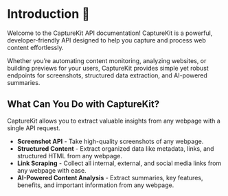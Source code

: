 # Introduction 👋

Welcome to the CaptureKit API documentation! CaptureKit is a powerful, developer-friendly API designed to help you capture and process web content effortlessly.

Whether you’re automating content monitoring, analyzing websites, or building previews for your users, CaptureKit provides simple yet robust endpoints for screenshots, structured data extraction, and AI-powered summaries.

## What Can You Do with CaptureKit?

CaptureKit allows you to extract valuable insights from any webpage with a single API request.

- **Screenshot API** - Take high-quality screenshots of any webpage.
- **Structured Content** - Extract organized data like metadata, links, and structured HTML from any webpage.
- **Link Scraping** - Collect all internal, external, and social media links from any webpage with ease.
- **AI-Powered Content Analysis** - Extract summaries, key features, benefits, and important information from any webpage.

